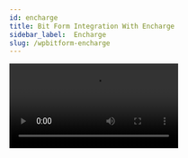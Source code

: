 ```yaml
---
id: encharge
title: Bit Form Integration With Encharge
sidebar_label:  Encharge
slug: /wpbitform-encharge
---
```


<Video youtube src="0XM9KhOKWWw" />
<br/>

Marketing is an essential part of any business, and online marketing is an integral part of today’s business. Email marketing is an interactive way to create a relationship with your customers. ***Encharge*** is a complete automated marketing system that allows you to send personalized emails with dynamic tags. This cloud-based software helps you create behavior-based email campaigns & also can run those campaigns from anywhere.

The Encharge Integration with Bit Form permits you to manage all of your form builder’s data through the Encharge platform. You can create campaigns, activate them, view your statistics, and more. Go through this documentation to know how you will this Encharge integration by following some steps.

## Authorization 
1. Navigate to Bit Form dashboard. Select a form that you have created before or create a new one to apply the Encharge integration.

 <Image src="Encharge/1. Create Form - Bit Form" alt="Encharge" w="1020" h="350" />

2. Now, follow the path : ***Settings=> Integrations => Click on (+) => Click on ‘Encharge’***

  <Image src="Encharge/2. Settings to integration - Bit Form" alt="Encharge" w="1020" h="300" />

  <Image src="Encharge/3. Select Integration- Bit Form" alt="Encharge" w="1020" h="300" />

3. Set a proper integration name according to your choice.

  <Image src="Encharge/4. Set integration name - Bit Form" alt="Encharge" w="1020" h="320" />

4. After that, you have to copy the API key from your Encharge account & paste the key on the field. To get the API key, click on ***Encharge CONSOL=> click on Account icon => Your account.***

  <Image src="Encharge/5. API Console" alt="Encharge" w="1020" h="350" />

  <Image src="Encharge/6. Copy API key - Bit Form" alt="Encharge" w="1020" h="350" />

  <Image src="Encharge/7. Paste & Authorize - Bit Form" alt="Encharge" w="1020" h="350" />

  5. Now ***Authorize*** Bit Form & you are ready to integrate with your Encharge account.

6. Click on ***Next*** to set up the other integration settings ahead.

## Integration Settings 
1. After completing the authorization process, you will find the ***Map Field*** option. You have to map all the necessary form fields with the related Encharge field. By default “Email” field of Encharge will be available. You can also send custom values by mapping your required field

 <Image src="Encharge/8. Map - Bit form" alt="Encharge" w="1020" h="300" />

2. After clicking on ***Finish & Save***, the Encharge integration is ready.

 <Image src="Encharge/9. Finish & Save - Bit Form" alt="Encharge" w="1020" h="300" />

 <Image src="Encharge/10. Created Integration - Bit Form" alt="Encharge" w="1020" h="300" />

3. Now, you have to set conditional logic to trigger the integration for the submitted data. When you set conditional logic, remember some points – set ‘Action behavior = Always’ & specify the integration name you have created for Encharge. If you don’t select the integration name properly, then the integration will not work.

 <Image src="Encharge/11. CL - Bit Form" alt="Encharge" w="1020" h="300" />

4. After submitting any data, you can see the record both on the Encharge account & response page of BitForm. 

 <Image src="Encharge/12. Input - Bit Form" alt="Encharge" w="1020" h="300" />

 <Image src="Encharge/13. Data in response - Bit Form" alt="Encharge" w="1020" h="250" />

 <Image src="Encharge/14. Encharge API - Bit Form" alt="Encharge" w="1020" h="300" />

 <Image src="Encharge/15. Data on Encharge - Bit Form" alt="Encharge" w="3000" h="200" />

 



<Feedback/>